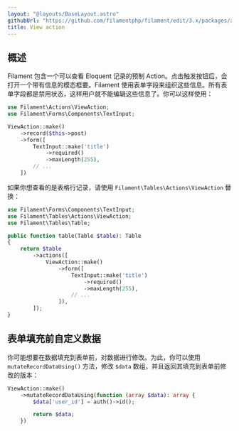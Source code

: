 ```yaml
---
layout: "@layouts/BaseLayout.astro"
githubUrl: "https://github.com/filamentphp/filament/edit/3.x/packages/actions/docs/07-prebuilt-actions/03-view.md"
title: View action
---
```


## 概述

Filament 包含一个可以查看 Eloquent 记录的预制 Action。点击触发按钮后，会打开一个带有信息的模态框要。Filament 使用表单字段来组织这些信息。所有表单字段都是禁用状态，这样用户就不能编辑这些信息了。你可以这样使用：

```php
use Filament\Actions\ViewAction;
use Filament\Forms\Components\TextInput;

ViewAction::make()
    ->record($this->post)
    ->form([
        TextInput::make('title')
            ->required()
            ->maxLength(255),
        // ...
    ])
```

如果你想查看的是表格行记录，请使用 `Filament\Tables\Actions\ViewAction` 替换：

```php
use Filament\Forms\Components\TextInput;
use Filament\Tables\Actions\ViewAction;
use Filament\Tables\Table;

public function table(Table $table): Table
{
    return $table
        ->actions([
            ViewAction::make()
                ->form([
                    TextInput::make('title')
                        ->required()
                        ->maxLength(255),
                    // ...
                ]),
        ]);
}
```

## 表单填充前自定义数据

你可能想要在数据填充到表单前，对数据进行修改。为此，你可以使用 `mutateRecordDataUsing()` 方法，修改 `$data` 数组，并且返回其填充到表单前修改的版本：

```php
ViewAction::make()
    ->mutateRecordDataUsing(function (array $data): array {
        $data['user_id'] = auth()->id();

        return $data;
    })
```
